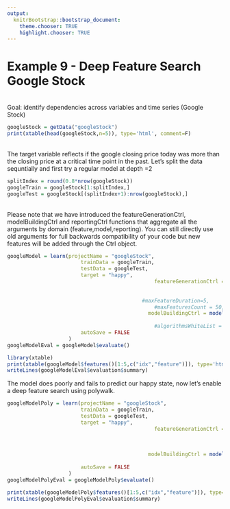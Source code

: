```yaml
---
output:
  knitrBootstrap::bootstrap_document:
    theme.chooser: TRUE
    highlight.chooser: TRUE
---
```


<!--
%\VignetteEngine{knitr::rmarkdown}
%\VignetteIndexEntry{Example 9}
%\VignetteDepends{xtable}
-->


# Example 9 -  Deep Feature Search Google Stock#
<br>
Goal: identify dependencies across variables and time series (Google Stock)
<br>
```r
googleStock = getData("googleStock")
print(xtable(head(googleStock,n=5)), type='html', comment=F)
```
<br>
The target variable reflects if the google closing price today was more than the closing price at a critical time point in the past.
Let's split the data sequntially and first try a regular model at depth =2
```r
splitIndex = round(0.8*nrow(googleStock))
googleTrain = googleStock[1:splitIndex,]
googleTest = googleStock[(splitIndex+1):nrow(googleStock),]
```
<br>
Please note that we have introduced the featureGenerationCtrl, modelBuildingCtrl and reportingCtrl functions that aggregate all the arguments by domain (feature,model,reporting). You can still directly use old arguments for full backwards compatibility of your code but new features will be added through the Ctrl object. 
```r
googleModel = learn(projectName = "googleStock",
                        trainData = googleTrain,
                        testData = googleTest,
                        target = "happy",
											 	featureGenerationCtrl = featureGenerationControl(
								 													maxFeaturesCount = 50,
											 										maxFeatureDuration=5),
										    #maxFeatureDuration=5,
												#maxFeaturesCount = 50,   
											  modelBuildingCtrl = modelBuildingControl(
											  									algorithmsWhiteList = list("ZeroR","RRandomForestClassifier")),
												#algorithmsWhiteList = list("ZeroR","RRandomForestClassifier")
                        autoSave = FALSE
                    )
googleModelEval = googleModel$evaluate()
```

```r
library(xtable)
print(xtable(googleModel$features()[1:5,c("idx","feature")]), type='html', comment=F) 
writeLines(googleModelEval$evaluation$summary)
```

The model does poorly and fails to predict our happy state, now let's enable a deep feature search using polywalk.
```r
googleModelPoly = learn(projectName = "googleStock",
                        trainData = googleTrain,
                        testData = googleTest,
                        target = "happy",
											 	featureGenerationCtrl = featureGenerationControl(
											 										enablePolywalk = TRUE,
								 													maxFeaturesCount = 50,
											 										maxFeatureDuration=5),
											  modelBuildingCtrl = modelBuildingControl(
										  									algorithmsWhiteList = list("zeroR","RandomForeset")),
                        autoSave = FALSE
                    )
googleModelPolyEval = googleModelPoly$evaluate()
```

```r
print(xtable(googleModelPoly$features()[1:5,c("idx","feature")]), type='html', comment=F) 
writeLines(googleModelPolyEval$evaluation$summary)
```

